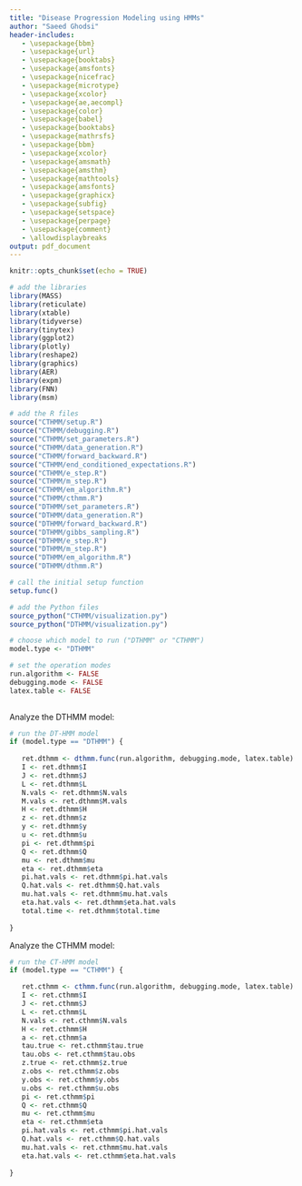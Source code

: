 ```yaml
---
title: "Disease Progression Modeling using HMMs"
author: "Saeed Ghodsi"
header-includes:
   - \usepackage{bbm}
   - \usepackage{url}
   - \usepackage{booktabs}
   - \usepackage{amsfonts}
   - \usepackage{nicefrac}
   - \usepackage{microtype}
   - \usepackage{xcolor}
   - \usepackage{ae,aecompl}
   - \usepackage{color}
   - \usepackage{babel}
   - \usepackage{booktabs}
   - \usepackage{mathrsfs}
   - \usepackage{bbm}
   - \usepackage{xcolor}
   - \usepackage{amsmath}
   - \usepackage{amsthm}
   - \usepackage{mathtools}
   - \usepackage{amsfonts}
   - \usepackage{graphicx}
   - \usepackage{subfig}
   - \usepackage{setspace}
   - \usepackage{perpage}
   - \usepackage{comment}
   - \allowdisplaybreaks
output: pdf_document
---
```


```r
knitr::opts_chunk$set(echo = TRUE)

# add the libraries
library(MASS)
library(reticulate)
library(xtable)
library(tidyverse)
library(tinytex)
library(ggplot2)
library(plotly) 
library(reshape2)
library(graphics)
library(AER)
library(expm)
library(FNN)
library(msm)

# add the R files
source("CTHMM/setup.R")
source("CTHMM/debugging.R")
source("CTHMM/set_parameters.R")
source("CTHMM/data_generation.R")
source("CTHMM/forward_backward.R")
source("CTHMM/end_conditioned_expectations.R")
source("CTHMM/e_step.R")
source("CTHMM/m_step.R")
source("CTHMM/em_algorithm.R")
source("CTHMM/cthmm.R")
source("DTHMM/set_parameters.R")
source("DTHMM/data_generation.R")
source("DTHMM/forward_backward.R")
source("DTHMM/gibbs_sampling.R")
source("DTHMM/e_step.R")
source("DTHMM/m_step.R")
source("DTHMM/em_algorithm.R")
source("DTHMM/dthmm.R")

# call the initial setup function
setup.func()

# add the Python files
source_python("CTHMM/visualization.py")
source_python("DTHMM/visualization.py")

# choose which model to run ("DTHMM" or "CTHMM")
model.type <- "DTHMM"

# set the operation modes
run.algorithm <- FALSE
debugging.mode <- FALSE
latex.table <- FALSE
   
```


Analyze the DTHMM model:

```r

# run the DT-HMM model
if (model.type == "DTHMM") {
   
   ret.dthmm <- dthmm.func(run.algorithm, debugging.mode, latex.table)
   I <- ret.dthmm$I
   J <- ret.dthmm$J
   L <- ret.dthmm$L
   N.vals <- ret.dthmm$N.vals
   M.vals <- ret.dthmm$M.vals
   H <- ret.dthmm$H
   z <- ret.dthmm$z
   y <- ret.dthmm$y
   u <- ret.dthmm$u
   pi <- ret.dthmm$pi
   Q <- ret.dthmm$Q
   mu <- ret.dthmm$mu
   eta <- ret.dthmm$eta
   pi.hat.vals <- ret.dthmm$pi.hat.vals
   Q.hat.vals <- ret.dthmm$Q.hat.vals
   mu.hat.vals <- ret.dthmm$mu.hat.vals
   eta.hat.vals <- ret.dthmm$eta.hat.vals
   total.time <- ret.dthmm$total.time
   
}

```


Analyze the CTHMM model:

```r

# run the CT-HMM model
if (model.type == "CTHMM") {

   ret.cthmm <- cthmm.func(run.algorithm, debugging.mode, latex.table)
   I <- ret.cthmm$I
   J <- ret.cthmm$J
   L <- ret.cthmm$L
   N.vals <- ret.cthmm$N.vals
   H <- ret.cthmm$H
   a <- ret.cthmm$a
   tau.true <- ret.cthmm$tau.true
   tau.obs <- ret.cthmm$tau.obs
   z.true <- ret.cthmm$z.true
   z.obs <- ret.cthmm$z.obs
   y.obs <- ret.cthmm$y.obs
   u.obs <- ret.cthmm$u.obs
   pi <- ret.cthmm$pi
   Q <- ret.cthmm$Q
   mu <- ret.cthmm$mu
   eta <- ret.cthmm$eta
   pi.hat.vals <- ret.cthmm$pi.hat.vals
   Q.hat.vals <- ret.cthmm$Q.hat.vals
   mu.hat.vals <- ret.cthmm$mu.hat.vals
   eta.hat.vals <- ret.cthmm$eta.hat.vals
   
}

```

```r
  
```
